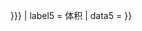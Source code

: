{{infobox|child=yes
| headerstyle = background:#ddf;
| header1 = 至{{{location}}}有效载荷
| label2 = 高度
| data2 = {{{altitude|}}}
| label3 = 轨道倾角
| data3 = {{{inclination|}}}
| label4 = 质量
| data4 = {{{mass|{{{kilos}}} {{#if:{{{pounds|}}}|({{{pounds|}}})}}}}}
| label5 = 体积
| data5 = {{{volume|}}}
}}<noinclude>
{{documentation|content=
This subtemplate is intended for use in conjunction with {{lt|Infobox rocket}}. Not for individual use.
}}</noinclude>